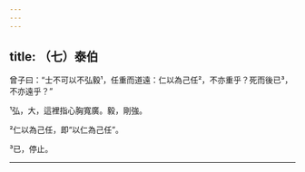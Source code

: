 ```yaml
---
---
---
```

title: （七）泰伯
---




曾子曰：“士不可以不弘毅¹，任重而道遠：仁以為己任²，不亦重乎？死而後已³，不亦遠乎？”

¹弘，大，這裡指心胸寬廣。毅，剛強。

²仁以為己任，即“以仁為己任”。

³已，停止。






--------------------